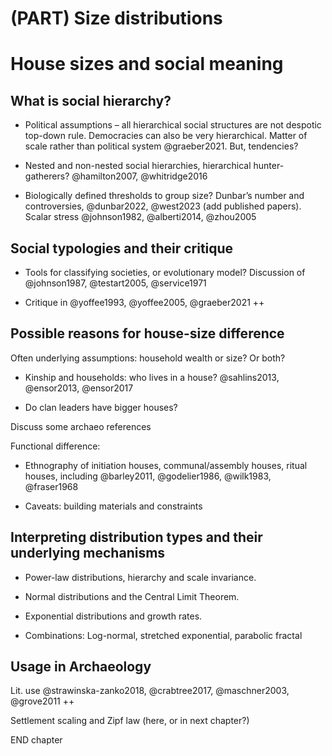 # (PART) Size distributions {.unnumbered}

# House sizes and social meaning

## What is social hierarchy?

-   Political assumptions -- all hierarchical social structures are not despotic top-down rule. Democracies can also be very hierarchical. Matter of scale rather than political system @graeber2021. But, tendencies?

-   Nested and non-nested social hierarchies, hierarchical hunter-gatherers? @hamilton2007, @whitridge2016

-   Biologically defined thresholds to group size? Dunbar's number and controversies, @dunbar2022, @west2023 (add published papers). Scalar stress @johnson1982, @alberti2014, @zhou2005

## Social typologies and their critique

-   Tools for classifying societies, or evolutionary model? Discussion of @johnson1987, @testart2005, @service1971

-   Critique in @yoffee1993, @yoffee2005, @graeber2021 ++

## Possible reasons for house-size difference

Often underlying assumptions: household wealth or size? Or both?

-   Kinship and households: who lives in a house? @sahlins2013, @ensor2013, @ensor2017

-   Do clan leaders have bigger houses?

Discuss some archaeo references

Functional difference:

-   Ethnography of initiation houses, communal/assembly houses, ritual houses, including @barley2011, @godelier1986, @wilk1983, @fraser1968

-   Caveats: building materials and constraints

## Interpreting distribution types and their underlying mechanisms

-   Power-law distributions, hierarchy and scale invariance.

-   Normal distributions and the Central Limit Theorem.

-   Exponential distributions and growth rates.

-   Combinations: Log-normal, stretched exponential, parabolic fractal

## Usage in Archaeology

Lit. use @strawinska-zanko2018, @crabtree2017, @maschner2003, @grove2011 ++

Settlement scaling and Zipf law (here, or in next chapter?)

END chapter
